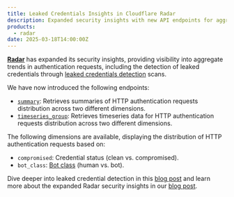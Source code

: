 ```yaml
---
title: Leaked Credentials Insights in Cloudflare Radar
description: Expanded security insights with new API endpoints for aggregated authentication request data
products:
  - radar
date: 2025-03-18T14:00:00Z
---
```


[**Radar**](/radar/) has expanded its security insights, providing visibility into aggregate trends in authentication requests,
including the detection of leaked credentials through [leaked credentials detection](/waf/detections/leaked-credentials/) scans.

We have now introduced the following endpoints:

- [`summary`](/api/resources/radar/subresources/leaked_credentials/subresources/summary/): Retrieves summaries of HTTP authentication requests distribution across two different dimensions.
- [`timeseries_group`](/api/resources/radar/subresources/leaked_credentials/subresources/timeseries_groups/): Retrieves timeseries data for HTTP authentication requests distribution across two different dimensions.

The following dimensions are available, displaying the distribution of HTTP authentication requests based on:

- `compromised`: Credential status (clean vs. compromised).
- `bot_class`: [Bot class](/radar/concepts/bot-classes) (human vs. bot).


Dive deeper into leaked credential detection in this [blog post](https://blog.cloudflare.com/password-reuse-rampant-half-user-logins-compromised/) and learn more about the expanded Radar security insights in our [blog post](https://blog.cloudflare.com/cloudflare-radar-ddos-leaked-credentials-bots).
